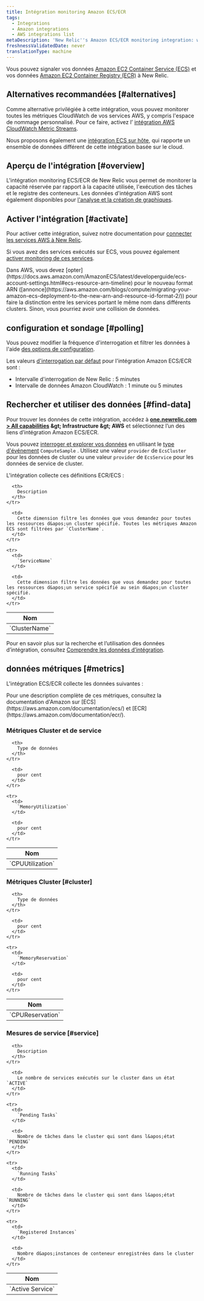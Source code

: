 ```yaml
---
title: Intégration monitoring Amazon ECS/ECR
tags:
  - Integrations
  - Amazon integrations
  - AWS integrations list
metaDescription: 'New Relic''s Amazon ECS/ECR monitoring integration: what data it reports, and how to enable it.'
freshnessValidatedDate: never
translationType: machine
---
```


Vous pouvez signaler vos données [Amazon EC2 Container Service (ECS)](https://aws.amazon.com/documentation/ecs/) et vos données [Amazon EC2 Container Registry (ECR)](http://docs.aws.amazon.com/AmazonECR/latest/userguide/Registries.html) à New Relic.

## Alternatives recommandées [#alternatives]

Comme alternative privilégiée à cette intégration, vous pouvez monitorer toutes les métriques CloudWatch de vos services AWS, y compris l&apos;espace de nommage personnalisé. Pour ce faire, activez l’ [intégration AWS CloudWatch Metric Streams](/docs/infrastructure/amazon-integrations/aws-integrations-list/aws-metric-stream).

Nous proposons également une [intégration ECS sur hôte](/docs/integrations/elastic-container-service-integration/get-started/introduction-amazon-ecs-integration), qui rapporte un ensemble de données différent de cette intégration basée sur le cloud.

## Aperçu de l&apos;intégration [#overview]

L&apos;intégration monitoring ECS/ECR de New Relic vous permet de monitorer la capacité réservée par rapport à la capacité utilisée, l&apos;exécution des tâches et le registre des conteneurs. Les données d&apos;intégration AWS sont également disponibles pour [l&apos;analyse et la création de graphiques](/docs/infrastructure/infrastructure-integrations/getting-started/connect-aws-integrations-infrastructure#insights).

## Activer l&apos;intégration [#activate]

Pour activer cette intégration, suivez notre documentation pour [connecter les services AWS à New Relic](/docs/infrastructure/infrastructure-integrations/getting-started/connect-aws-integrations-infrastructure).

Si vous avez des services exécutés sur ECS, vous pouvez également [activer monitoring de ces services](/docs/integrations/host-integrations/host-integrations-list/monitor-services-running-amazon-ecs).

<Callout variant="important">
  Dans AWS, vous devez [opter](https://docs.aws.amazon.com/AmazonECS/latest/developerguide/ecs-account-settings.html#ecs-resource-arn-timeline) pour le nouveau format ARN ([annonce](https://aws.amazon.com/blogs/compute/migrating-your-amazon-ecs-deployment-to-the-new-arn-and-resource-id-format-2/)) pour faire la distinction entre les services portant le même nom dans différents clusters. Sinon, vous pourriez avoir une collision de données.
</Callout>

## configuration et sondage [#polling]

Vous pouvez modifier la fréquence d&apos;interrogation et filtrer les données à l&apos;aide [des options de configuration](/docs/integrations/new-relic-integrations/getting-started/configure-polling-frequency-data-collection-cloud-integrations).

Les valeurs [d&apos;interrogation par défaut](/docs/infrastructure/amazon-integrations/aws-integrations-list/aws-polling-intervals-infrastructure-integrations) pour l&apos;intégration Amazon ECS/ECR sont :

* Intervalle d&apos;interrogation de New Relic : 5 minutes
* Intervalle de données Amazon CloudWatch : 1 minute ou 5 minutes

## Rechercher et utiliser des données [#find-data]

Pour trouver les données de cette intégration, accédez à <DNT>**[one.newrelic.com &gt; All capabilities](https://one.newrelic.com/all-capabilities) &amp;gt; Infrastructure &amp;gt; AWS**</DNT> et sélectionnez l’un des liens d’intégration Amazon ECS/ECR.

Vous pouvez [interroger et explorer vos données](/docs/using-new-relic/data/understand-data/query-new-relic-data) en utilisant le [type d&apos;événement](/docs/data-apis/understand-data/new-relic-data-types/#event-data) `ComputeSample` . Utilisez une valeur `provider` de `EcsCluster` pour les données de cluster ou une valeur `provider` de `EcsService` pour les données de service de cluster.

L&apos;intégration collecte ces définitions ECR/ECS :

<table>
  <thead>
    <tr>
      <th style={{ width: "240px" }}>
        Nom
      </th>

      <th>
        Description
      </th>
    </tr>
  </thead>

  <tbody>
    <tr>
      <td>
        `ClusterName`
      </td>

      <td>
        Cette dimension filtre les données que vous demandez pour toutes les ressources d&apos;un cluster spécifié. Toutes les métriques Amazon ECS sont filtrées par `ClusterName`.
      </td>
    </tr>

    <tr>
      <td>
        `ServiceName`
      </td>

      <td>
        Cette dimension filtre les données que vous demandez pour toutes les ressources d&apos;un service spécifié au sein d&apos;un cluster spécifié.
      </td>
    </tr>
  </tbody>
</table>

Pour en savoir plus sur la recherche et l’utilisation des données d’intégration, consultez [Comprendre les données d’intégration](/docs/infrastructure/integrations/find-use-infrastructure-integration-data).

## données métriques [#metrics]

L&apos;intégration ECS/ECR collecte les données suivantes :

<Callout variant="tip">
  Pour une description complète de ces métriques, consultez la documentation d&apos;Amazon sur [ECS](https://aws.amazon.com/documentation/ecs/) et [ECR](https://aws.amazon.com/documentation/ecr/).
</Callout>

### Métriques Cluster et de service

<table>
  <thead>
    <tr>
      <th style={{ width: "285" }}>
        Nom
      </th>

      <th>
        Type de données
      </th>
    </tr>
  </thead>

  <tbody>
    <tr>
      <td>
        `CPUUtilization`
      </td>

      <td>
        pour cent
      </td>
    </tr>

    <tr>
      <td>
        `MemoryUtilization`
      </td>

      <td>
        pour cent
      </td>
    </tr>
  </tbody>
</table>

### Métriques Cluster [#cluster]

<table>
  <thead>
    <tr>
      <th style={{ width: "285" }}>
        Nom
      </th>

      <th>
        Type de données
      </th>
    </tr>
  </thead>

  <tbody>
    <tr>
      <td>
        `CPUReservation`
      </td>

      <td>
        pour cent
      </td>
    </tr>

    <tr>
      <td>
        `MemoryReservation`
      </td>

      <td>
        pour cent
      </td>
    </tr>
  </tbody>
</table>

### Mesures de service [#service]

<table>
  <thead>
    <tr>
      <th style={{ width: "285" }}>
        Nom
      </th>

      <th>
        Description
      </th>
    </tr>
  </thead>

  <tbody>
    <tr>
      <td>
        `Active Service`
      </td>

      <td>
        Le nombre de services exécutés sur le cluster dans un état `ACTIVE`
      </td>
    </tr>

    <tr>
      <td>
        `Pending Tasks`
      </td>

      <td>
        Nombre de tâches dans le cluster qui sont dans l&apos;état `PENDING`
      </td>
    </tr>

    <tr>
      <td>
        `Running Tasks`
      </td>

      <td>
        Nombre de tâches dans le cluster qui sont dans l&apos;état `RUNNING`
      </td>
    </tr>

    <tr>
      <td>
        `Registered Instances`
      </td>

      <td>
        Nombre d&apos;instances de conteneur enregistrées dans le cluster
      </td>
    </tr>
  </tbody>
</table>